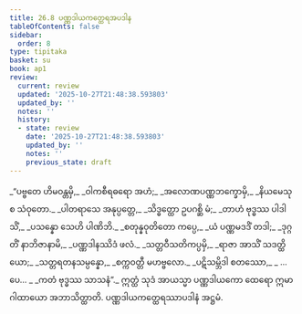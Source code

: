 ```yaml
---
title: 26.8 ပဏ္ဏဒါယကတ္ထေရအပဒါန
tableOfContents: false
sidebar:
  order: 8
type: tipitaka
basket: su
book: ap1
review:
  current: review
  updated: '2025-10-27T21:48:38.593803'
  updated_by: ''
  notes: ''
  history:
  - state: review
    date: '2025-10-27T21:48:38.593803'
    updated_by: ''
    notes: ''
    previous_state: draft
---
```



<ReviewStatus review={frontmatter.review} showDetails={true} />

<HypothesisAnnotation frontmatter={frontmatter} />

<DynamicBreadcrumb />

<Division number="28" book="ap1" e="ch" v="20" p="258">

<Paragraph number="3135" type="verses" book="ap1">
_“ပဗ္ဗတေ ဟိမဝန္တမှိ,_  
_ဝါကစီရဓရော အဟံ;_  
_အလောဏပဏ္ဏဘက္ခောမှိ,_  
_နိယမေသု စ သံဝုတော._  

</Paragraph>

</Division>
<Division number="29" book="ap1" e="ch" v="20" p="258">

<Paragraph number="3136" type="verses" book="ap1">
_ပါတရာသေ အနုပ္ပတ္တေ,_  
_သိဒ္ဓတ္ထော ဥပဂစ္ဆိ မံ;_  
_တာဟံ ဗုဒ္ဓဿ ပါဒါသိံ,_  
_ပသန္နော သေဟိ ပါဏိဘိ._  

</Paragraph>

</Division>
<Division number="30" book="ap1" e="ch" v="20" p="258">

<Paragraph number="3137" type="verses" book="ap1">
_စတုန္နဝုတိတော ကပ္ပေ,_  
_ယံ ပဏ္ဏမဒဒိံ တဒါ;_  
_ဒုဂ္ဂတိံ နာဘိဇာနာမိ,_  
_ပဏ္ဏဒါနဿိဒံ ဖလံ._  

</Paragraph>

</Division>
<Division number="31" book="ap1" e="ch" v="20" p="258">

<Paragraph number="3138" type="verses" book="ap1">
_သတ္တဝီသတိကပ္ပမှိ,_  
_ရာဇာ အာသိံ သဒတ္ထိယော;_  
_သတ္တရတနသမ္ပန္နော,_  
_စက္ကဝတ္တီ မဟဗ္ဗလော._  

</Paragraph>

</Division>
<Division number="32" book="ap1" e="ch" v="20" p="258">

<Paragraph number="3139" type="verses" book="ap1">
_ပဋိသမ္ဘိဒါ စတဿော,_  
_ …ပေ… _  
_ကတံ ဗုဒ္ဓဿ သာသနံ”._  

</Paragraph>

<Paragraph number="3140" book="ap1">
ဣတ္ထံ သုဒံ အာယသ္မာ ပဏ္ဏဒါယကော ထေရော ဣမာ ဂါထာယော အဘာသိတ္ထာတိ.

</Paragraph>
</Division>

<Paragraph number="3141" type="center" book="ap1">
ပဏ္ဏဒါယကတ္ထေရဿာပဒါနံ အဋ္ဌမံ.
</Paragraph>